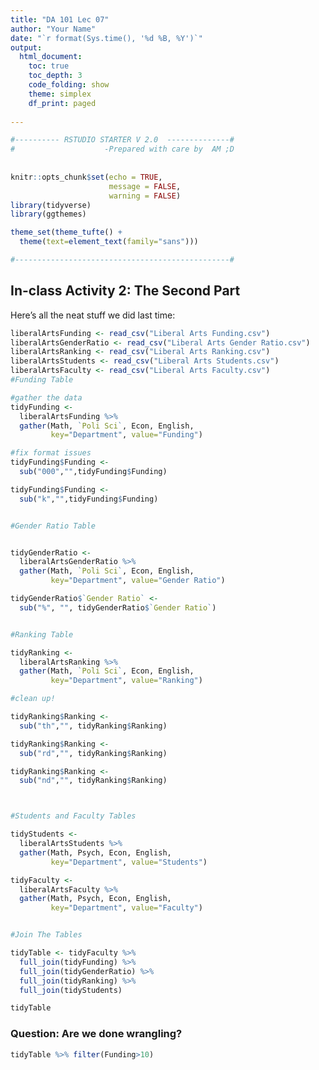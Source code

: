 ```yaml
---
title: "DA 101 Lec 07"
author: "Your Name"
date: "`r format(Sys.time(), '%d %B, %Y')`"
output: 
  html_document:
    toc: true
    toc_depth: 3
    code_folding: show
    theme: simplex
    df_print: paged
  
---
```


```r

#---------- RSTUDIO STARTER V 2.0  --------------#
#                    -Prepared with care by  AM ;D
                
                                                                          
knitr::opts_chunk$set(echo = TRUE, 
                      message = FALSE, 
                      warning = FALSE)      
library(tidyverse)                
library(ggthemes)                    

theme_set(theme_tufte() +                                     
  theme(text=element_text(family="sans")))  

#------------------------------------------------#
```

## In-class Activity 2: The Second Part 

Here's all the neat stuff we did last time:


```r
liberalArtsFunding <- read_csv("Liberal Arts Funding.csv")
liberalArtsGenderRatio <- read_csv("Liberal Arts Gender Ratio.csv")
liberalArtsRanking <- read_csv("Liberal Arts Ranking.csv")
liberalArtsStudents <- read_csv("Liberal Arts Students.csv")
liberalArtsFaculty <- read_csv("Liberal Arts Faculty.csv")
#Funding Table

#gather the data
tidyFunding <- 
  liberalArtsFunding %>% 
  gather(Math, `Poli Sci`, Econ, English,
         key="Department", value="Funding")

#fix format issues
tidyFunding$Funding <- 
  sub("000","",tidyFunding$Funding)

tidyFunding$Funding <- 
  sub("k","",tidyFunding$Funding)


#Gender Ratio Table


tidyGenderRatio <- 
  liberalArtsGenderRatio %>% 
  gather(Math, `Poli Sci`, Econ, English, 
         key="Department", value="Gender Ratio")

tidyGenderRatio$`Gender Ratio` <-
  sub("%", "", tidyGenderRatio$`Gender Ratio`)


#Ranking Table

tidyRanking <- 
  liberalArtsRanking %>% 
  gather(Math, `Poli Sci`, Econ, English, 
         key="Department", value="Ranking")

#clean up!

tidyRanking$Ranking <- 
  sub("th","", tidyRanking$Ranking)

tidyRanking$Ranking <- 
  sub("rd","", tidyRanking$Ranking)

tidyRanking$Ranking <- 
  sub("nd","", tidyRanking$Ranking)



#Students and Faculty Tables

tidyStudents <- 
  liberalArtsStudents %>% 
  gather(Math, Psych, Econ, English, 
         key="Department", value="Students")

tidyFaculty <- 
  liberalArtsFaculty %>% 
  gather(Math, Psych, Econ, English, 
         key="Department", value="Faculty")


#Join The Tables

tidyTable <- tidyFaculty %>% 
  full_join(tidyFunding) %>% 
  full_join(tidyGenderRatio) %>% 
  full_join(tidyRanking) %>%
  full_join(tidyStudents) 

tidyTable

```

### Question:  Are we done wrangling?

```r
tidyTable %>% filter(Funding>10)
```


